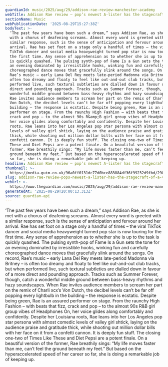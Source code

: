 ```yaml
---
guardianId: music/2025/aug/29/addison-rae-review-manchester-academy
webTitle: Addison Rae review – pop’s newest A-lister has the stagecraft of a veteran
sectionName: Music
webPublicationDate: '2025-08-29T15:27:38Z'
bodyText: >-
  ‘The past few years have been such a dream,” says Addison Rae, as she is met
  with a chorus of deafening screams. Almost every word is greeted with a
  similar response, such is the sense of anticipation and fervour around her
  arrival. Rae has set foot on a stage only a handful of times – the viral
  TikTok dancer and social media heavyweight turned pop star is now touring for
  the first time. Any sense of apprehension as to whether she is up to the task
  is quickly quashed. The pulsing synth-pop of Fame Is a Gun sets the tone for
  an evening dominated by irresistible hooks, winking fun and carefully
  choreographed dance moves that gracefully slink around the songs. On record,
  Rae’s music – early Lana Del Rey meets late-period Madonna via Britney – is
  often too dreamy and floaty to feel like out-and-out club tracks, but when
  performed live, such textural subtleties are dialled down in favour of a more
  direct and pounding approach. Tracks such as Summer Forever, though, catch a
  wonderful middle ground between bass-heavy rhythms and hazy soundscapes. When
  Rae invites audience members to scream her part on the remix of Charli xcx’s
  Von Dutch, the decibel levels can’t be far off popping every lightbulb in the
  building – the response is ecstatic. Despite being green, Rae is an assured
  performer on stage. From the raunchy High Fashion – with beats that fizz,
  crack and pop – to the almost 90s R&amp;B girl group vibes of Headphones On,
  her voice glides along comfortably and confidently. Despite her Louisiana
  roots, Rae leans into her Los Angeles pop star persona with almost comedic
  levels of valley girl shtick, laying on the audience praise and gratitude
  thick, while shooting out million dollar bills with her face on it from a
  confetti cannon. It is deeply fun stuff. The closing one-two of Times Like
  These and Diet Pepsi are a potent finale. On a beautiful version of the
  former, Rae breathily sings: “My life moves faster than me, can’t feel the
  ground beneath my feet.” But based on the hyperaccelerated speed of her career
  so far, she is doing a remarkable job of keeping up.
headline: Addison Rae review – pop’s newest A-lister has the stagecraft of a veteran
thumbnail: >-
  https://media.guim.co.uk/96a0ff0131dc77d0bce883884df36f99232d9fbd/298_0_4164_3333/500.jpg
slug: addison-rae-review-pops-newest-a-lister-has-the-stagecraft-of-a-veteran
webUrl: >-
  https://www.theguardian.com/music/2025/aug/29/addison-rae-review-manchester-academy
generatedAt: '2025-08-29T20:00:13.313Z'
source: guardian-api
---
```

‘The past few years have been such a dream,” says Addison Rae, as she is met with a chorus of deafening screams. Almost every word is greeted with a similar response, such is the sense of anticipation and fervour around her arrival. Rae has set foot on a stage only a handful of times – the viral TikTok dancer and social media heavyweight turned pop star is now touring for the first time. Any sense of apprehension as to whether she is up to the task is quickly quashed. The pulsing synth-pop of Fame Is a Gun sets the tone for an evening dominated by irresistible hooks, winking fun and carefully choreographed dance moves that gracefully slink around the songs. On record, Rae’s music – early Lana Del Rey meets late-period Madonna via Britney – is often too dreamy and floaty to feel like out-and-out club tracks, but when performed live, such textural subtleties are dialled down in favour of a more direct and pounding approach. Tracks such as Summer Forever, though, catch a wonderful middle ground between bass-heavy rhythms and hazy soundscapes. When Rae invites audience members to scream her part on the remix of Charli xcx’s Von Dutch, the decibel levels can’t be far off popping every lightbulb in the building – the response is ecstatic. Despite being green, Rae is an assured performer on stage. From the raunchy High Fashion – with beats that fizz, crack and pop – to the almost 90s R&amp;B girl group vibes of Headphones On, her voice glides along comfortably and confidently. Despite her Louisiana roots, Rae leans into her Los Angeles pop star persona with almost comedic levels of valley girl shtick, laying on the audience praise and gratitude thick, while shooting out million dollar bills with her face on it from a confetti cannon. It is deeply fun stuff. The closing one-two of Times Like These and Diet Pepsi are a potent finale. On a beautiful version of the former, Rae breathily sings: “My life moves faster than me, can’t feel the ground beneath my feet.” But based on the hyperaccelerated speed of her career so far, she is doing a remarkable job of keeping up.

